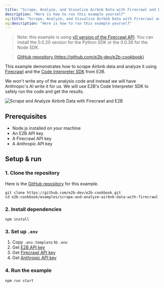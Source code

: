 ```yaml
---
title: "Scrape, Analyze, and Visualize Airbnb Data with Firecrawl and E2B"
description: "Here is how to run this example yourself"
og:title: "Scrape, Analyze, and Visualize Airbnb Data with Firecrawl and E2B"
og:description: "Here is how to run this example yourself"
---
```


> Note: this example is using [v0 version of the Firecrawl API](/v0/introduction). You can install the 0.0.20 version for the Python SDK or the 0.0.36 for the Node SDK.

> [GitHub repository (https://github.com/e2b-dev/e2b-cookbook) ](https://github.com/e2b-dev/e2b-cookbook/tree/main/examples/scrape-and-analyze-airbnb-data-with-firecrawl)

This example demonstrates how to scrape Airbnb data and analyze it using [Firecrawl](https://www.firecrawl.dev/) and the [Code Interpreter SDK](https://github.com/e2b-dev/code-interpreter) from E2B.

We won't write any of the analysis code and instead we will have Anthropic's AI write it for us. We will use E2B's Code Interpreter SDK to safely run the code and get the results.

<img
  className="block"
  src="/images/airbnb_prices_chart.png"
  alt="Scrape and Analyze Airbnb Data with Firecrawl and E2B"
/>

## Prerequisites

- Node.js installed on your machine
- An E2B API key
- A Firecrawl API key
- A Anthropic API key

## Setup & run

### 1. Clone the repository

Here is the [GitHub repository](https://github.com/e2b-dev/e2b-cookbook/tree/main/examples/scrape-and-analyze-airbnb-data-with-firecrawl) for this example.

```
git clone https://github.com/e2b-dev/e2b-cookbook.git
cd e2b-cookbook/examples/scrape-and-analyze-airbnb-data-with-firecrawl
```

### 2. Install dependencies

```
npm install
```

### 3. Set up `.env`

1. Copy `.env.template` to `.env`
2. Get [E2B API key](https://e2b.dev/docs/getting-started/api-key)
3. Get [Firecrawl API key](https://firecrawl.dev)
4. Get [Anthropic API key](https://anthropic.com)

### 4. Run the example

```
npm run start
```